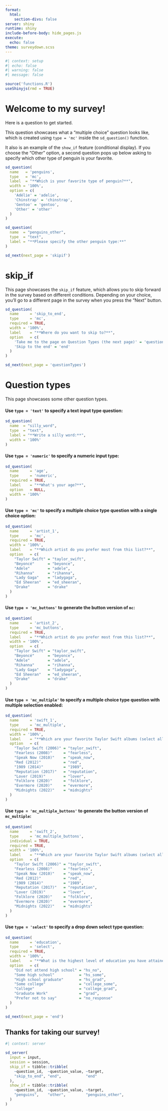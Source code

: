 ```yaml
---
format:
  html:
    section-divs: false
server: shiny
runtime: shiny
include-before-body: hide_pages.js
execute:
  echo: false
theme: surveydown.scss
---
```


```r
#| context: setup
#| echo: false
#| warning: false
#| message: false

source('functions.R')
useShinyjs(rmd = TRUE)
```

::: {#welcome .sd-page}
# Welcome to my survey!

Here is a question to get started.

This question showcases what a "multiple choice" question looks like, which is created using `type = 'mc'` inside the `sd_question()` function.

It also is an example of the `show_if` feature (conditional display). If you choose the "Other" option, a second question pops up below asking to specify which other type of penguin is your favorite.

```r
sd_question(
  name   = 'penguins',
  type   = 'mc',
  label  = "**Which is your favorite type of penguin?**",
  width = '100%',
  option = c(
    'Adélie' = 'adelie',
    'Chinstrap' = 'chinstrap',
    'Gentoo' = 'gentoo',
    'Other' = 'other'
  )
)

sd_question(
  name  = "penguins_other",
  type  = "text",
  label = "**Please specify the other penguin type:**"
)

sd_next(next_page = 'skipif')
```

:::

::: {#skipif .sd-page}
# skip_if

This page showcases the `skip_if` feature, which allows you to skip forward in the survey based on different conditions. Depending on your choice, you'll go to a different page in the survey when you press the "Next" button.

```r
sd_question(
  name     = 'skip_to_end',
  type     = 'mc',
  required = TRUE,
  width = '100%',
  label    = "**Where do you want to skip to?**",
  option   = c(
    'Take me to the page on Question Types (the next page)' = 'question_types',
    'Skip to the end' = 'end'
  )
)

sd_next(next_page = 'questionTypes')
```
:::

::: {#questionTypes .sd-page}
# Question types

This page showcases some other question types.

#### Use `type = 'text'` to specify a text input type question:

```r
sd_question(
  name  = "silly_word",
  type  = "text",
  label = "**Write a silly word:**",
  width = '100%'
)
```

#### Use `type = 'numeric'` to specify a numeric input type:

```r
sd_question(
  name     = 'age',
  type     = 'numeric',
  required = TRUE,
  label    = "**What's your age?**",
  option   = NULL,
  width = '100%'
)
```

#### Use `type = 'mc'` to specify a multiple choice type question with a single choice option:

```r
sd_question(
  name     = 'artist_1',
  type     = 'mc',
  required = TRUE,
  width = '100%',
  label    = "**Which artist do you prefer most from this list?**",
  option   = c(
    "Taylor Swift" = "taylor_swift",
    "Beyoncé"      = "beyonce",
    "Adele"        = "adele",
    "Rihanna"      = "rihanna",
    "Lady Gaga"    = "ladygaga",
    "Ed Sheeran"   = "ed_sheeran",
    "Drake"        = "drake"
  )
)
```

#### Use `type = 'mc_buttons'` to generate the button version of `mc`:

```r
sd_question(
  name     = 'artist_2',
  type     = 'mc_buttons',
  required = TRUE,
  label    = "**Which artist do you prefer most from this list?**",
  width = '100%',
  option   = c(
    "Taylor Swift" = "taylor_swift",
    "Beyoncé"      = "beyonce",
    "Adele"        = "adele",
    "Rihanna"      = "rihanna",
    "Lady Gaga"    = "ladygaga",
    "Ed Sheeran"   = "ed_sheeran",
    "Drake"        = "drake"
  )
)
```

#### Use `type = 'mc_multiple'` to specify a multiple choice type question with multiple selection enabled:

```r
sd_question(
  name     = 'swift_1',
  type     = 'mc_multiple',
  required = TRUE,
  width = '100%',
  label    = "**Which are your favorite Taylor Swift albums (select all that apply)?**",
  option   = c(
    "Taylor Swift (2006)" = "taylor_swift",
    "Fearless (2008)"     = "fearless",
    "Speak Now (2010)"    = "speak_now",
    "Red (2012)"          = "red",
    "1989 (2014)"         = "1989",
    "Reputation (2017)"   = "reputation",
    "Lover (2019)"        = "lover",
    "Folklore (2020)"     = "folklore",
    "Evermore (2020)"     = "evermore",
    "Midnights (2022)"    = "midnights"
  )
)
```

#### Use `type = 'mc_multiple_buttons'` to generate the button version of `mc_multiple`:

```r
sd_question(
  name     = 'swift_2',
  type     = 'mc_multiple_buttons',
  individual = TRUE,
  required = TRUE,
  width = '100%',
  label    = "**Which are your favorite Taylor Swift albums (select all that apply)?**",
  option   = c(
    "Taylor Swift (2006)" = "taylor_swift",
    "Fearless (2008)"     = "fearless",
    "Speak Now (2010)"    = "speak_now",
    "Red (2012)"          = "red",
    "1989 (2014)"         = "1989",
    "Reputation (2017)"   = "reputation",
    "Lover (2019)"        = "lover",
    "Folklore (2020)"     = "folklore",
    "Evermore (2020)"     = "evermore",
    "Midnights (2022)"    = "midnights"
  )
)
```

#### Use `type = 'select'` to specify a drop down select type question:

```r
sd_question(
  name     = 'education',
  type     = 'select',
  required = TRUE,
  width = '100%',
  label    = "**What is the highest level of education you have attained?**",
  option   = c(
    "Did not attend high school" = "hs_no",
    "Some high school"           = "hs_some",
    "High school graduate"       = "hs_grad",
    "Some college"               = "college_some",
    "College"                    = "college_grad",
    "Graduate Work"              = "grad",
    "Prefer not to say"          = "no_response"
  )
)

sd_next(next_page = 'end')
```
:::

::: {#end .sd-page}
## Thanks for taking our survey!
:::

```r
#| context: server

sd_server(
  input = input,
  session = session,
  skip_if = tibble::tribble(
    ~question_id,  ~question_value, ~target,
    "skip_to_end", "end",           "end"
  ),
  show_if = tibble::tribble(
    ~question_id,  ~question_value, ~target,
    "penguins",    "other",         "penguins_other",
  )
)
```
